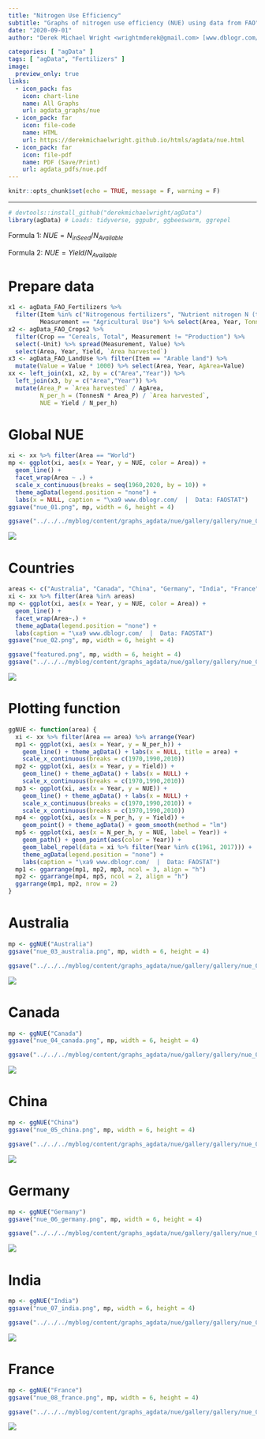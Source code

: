 ```yaml
---
title: "Nitrogen Use Efficiency"
subtitle: "Graphs of nitrogen use efficiency (NUE) using data from FAO"
date: "2020-09-01"
author: "Derek Michael Wright <wrightmderek@gmail.com> [www.dblogr.com/](https://dblogr.netlify.com/) [-Image Gallery-](https://dblogr.netlify.app/graphs_agdata/nue/)"

categories: [ "agData" ]
tags: [ "agData", "Fertilizers" ]
image:
  preview_only: true
links: 
  - icon_pack: fas
    icon: chart-line
    name: All Graphs
    url: agdata_graphs/nue
  - icon_pack: far
    icon: file-code
    name: HTML
    url: https://derekmichaelwright.github.io/htmls/agdata/nue.html
  - icon_pack: far
    icon: file-pdf
    name: PDF (Save/Print)
    url: agdata_pdfs/nue.pdf
---
```


```r
knitr::opts_chunk$set(echo = TRUE, message = F, warning = F)
```

---

```r
# devtools::install_github("derekmichaelwright/agData")
library(agData) # Loads: tidyverse, ggpubr, ggbeeswarm, ggrepel
```

Formula 1: $NUE=N_{in Seed}/N_{Available}$

Formula 2: $NUE=Yield/N_{Available}$

\pagebreak

# Prepare data

```r
x1 <- agData_FAO_Fertilizers %>% 
  filter(Item %in% c("Nitrogenous fertilizers", "Nutrient nitrogen N (total)"),
         Measurement == "Agricultural Use") %>% select(Area, Year, TonnesN = Value)
x2 <- agData_FAO_Crops2 %>% 
  filter(Crop == "Cereals, Total", Measurement != "Production") %>%
  select(-Unit) %>% spread(Measurement, Value) %>%
  select(Area, Year, Yield, `Area harvested`)
x3 <- agData_FAO_LandUse %>% filter(Item == "Arable land") %>% 
  mutate(Value = Value * 1000) %>% select(Area, Year, AgArea=Value)
xx <- left_join(x1, x2, by = c("Area","Year")) %>%
  left_join(x3, by = c("Area","Year")) %>%
  mutate(Area_P = `Area harvested` / AgArea,
         N_per_h = (TonnesN * Area_P) / `Area harvested`,
         NUE = Yield / N_per_h)
```

# Global NUE

```r
xi <- xx %>% filter(Area == "World")
mp <- ggplot(xi, aes(x = Year, y = NUE, color = Area)) + 
  geom_line() + 
  facet_wrap(Area ~ .) +
  scale_x_continuous(breaks = seq(1960,2020, by = 10)) +
  theme_agData(legend.position = "none") +
  labs(x = NULL, caption = "\xa9 www.dblogr.com/  |  Data: FAOSTAT")
ggsave("nue_01.png", mp, width = 6, height = 4)
```

```r
ggsave("../../../myblog/content/graphs_agdata/nue/gallery/gallery/nue_01.png", mp, width = 6, height = 4)
```

![](nue_01.png)

\pagebreak

# Countries

```r
areas <- c("Australia", "Canada", "China", "Germany", "India", "France")
xi <- xx %>% filter(Area %in% areas)
mp <- ggplot(xi, aes(x = Year, y = NUE, color = Area)) + 
  geom_line() + 
  facet_wrap(Area~.) +
  theme_agData(legend.position = "none") +
  labs(caption = "\xa9 www.dblogr.com/  |  Data: FAOSTAT")
ggsave("nue_02.png", mp, width = 6, height = 4)
```

```r
ggsave("featured.png", mp, width = 6, height = 4)
ggsave("../../../myblog/content/graphs_agdata/nue/gallery/gallery/nue_02.png", mp, width = 6, height = 4)
```

![](nue_02.png)

\pagebreak

# Plotting function

```r
ggNUE <- function(area) {
  xi <- xx %>% filter(Area == area) %>% arrange(Year)
  mp1 <- ggplot(xi, aes(x = Year, y = N_per_h)) + 
    geom_line() + theme_agData() + labs(x = NULL, title = area) +
    scale_x_continuous(breaks = c(1970,1990,2010))
  mp2 <- ggplot(xi, aes(x = Year, y = Yield)) + 
    geom_line() + theme_agData() + labs(x = NULL) +
    scale_x_continuous(breaks = c(1970,1990,2010))
  mp3 <- ggplot(xi, aes(x = Year, y = NUE)) + 
    geom_line() + theme_agData() + labs(x = NULL) +
    scale_x_continuous(breaks = c(1970,1990,2010)) +
    scale_x_continuous(breaks = c(1970,1990,2010))
  mp4 <- ggplot(xi, aes(x = N_per_h, y = Yield)) + 
    geom_point() + theme_agData() + geom_smooth(method = "lm")
  mp5 <- ggplot(xi, aes(x = N_per_h, y = NUE, label = Year)) + 
    geom_path() + geom_point(aes(color = Year)) +
    geom_label_repel(data = xi %>% filter(Year %in% c(1961, 2017))) +
    theme_agData(legend.position = "none") +
    labs(caption = "\xa9 www.dblogr.com/  |  Data: FAOSTAT")
  mp1 <- ggarrange(mp1, mp2, mp3, ncol = 3, align = "h") 
  mp2 <- ggarrange(mp4, mp5, ncol = 2, align = "h") 
  ggarrange(mp1, mp2, nrow = 2)
}
```

# Australia

```r
mp <- ggNUE("Australia")
ggsave("nue_03_australia.png", mp, width = 6, height = 4)
```

```r
ggsave("../../../myblog/content/graphs_agdata/nue/gallery/gallery/nue_03_australia.png", mp, width = 6, height = 4)
```

![](nue_03_australia.png)

\pagebreak

# Canada

```r
mp <- ggNUE("Canada")
ggsave("nue_04_canada.png", mp, width = 6, height = 4)
```

```r
ggsave("../../../myblog/content/graphs_agdata/nue/gallery/gallery/nue_04_canada.png", mp, width = 6, height = 4)
```

![](nue_04_canada.png)

\pagebreak

# China

```r
mp <- ggNUE("China")
ggsave("nue_05_china.png", mp, width = 6, height = 4)
```

```r
ggsave("../../../myblog/content/graphs_agdata/nue/gallery/gallery/nue_05_china.png", mp, width = 6, height = 4)
```

![](nue_05_china.png)

\pagebreak

# Germany

```r
mp <- ggNUE("Germany")
ggsave("nue_06_germany.png", mp, width = 6, height = 4)
```

```r
ggsave("../../../myblog/content/graphs_agdata/nue/gallery/gallery/nue_06_germany.png", mp, width = 6, height = 4)
```

![](nue_06_germany.png)

\pagebreak

# India

```r
mp <- ggNUE("India")
ggsave("nue_07_india.png", mp, width = 6, height = 4)
```

```r
ggsave("../../../myblog/content/graphs_agdata/nue/gallery/gallery/nue_07_india.png", mp, width = 6, height = 4)
```

![](nue_07_india.png)

\pagebreak

# France

```r
mp <- ggNUE("France")
ggsave("nue_08_france.png", mp, width = 6, height = 4)
```

```r
ggsave("../../../myblog/content/graphs_agdata/nue/gallery/gallery/nue_08_france.png", mp, width = 6, height = 4)
```

![](nue_08_france.png)
